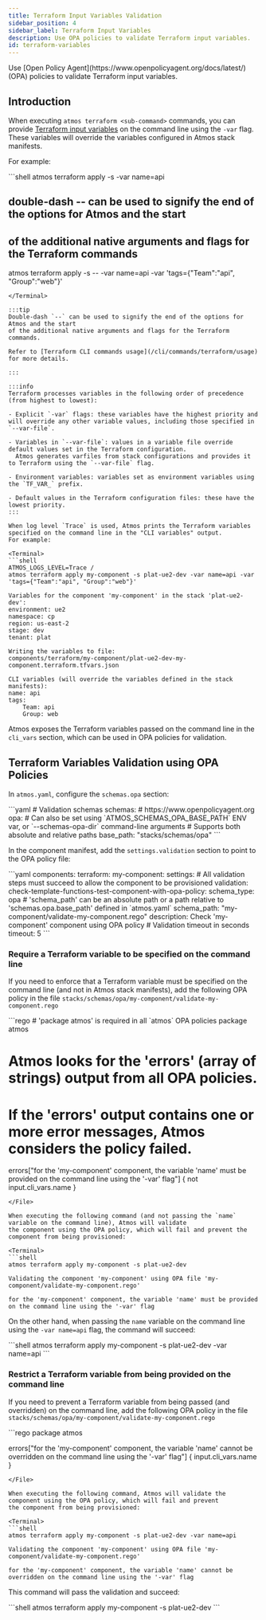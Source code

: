 ```yaml
---
title: Terraform Input Variables Validation
sidebar_position: 4
sidebar_label: Terraform Input Variables
description: Use OPA policies to validate Terraform input variables.
id: terraform-variables
---
```



<Intro>
Use [Open Policy Agent](https://www.openpolicyagent.org/docs/latest/) (OPA) policies to validate Terraform input variables.
</Intro>

## Introduction

When executing `atmos terraform <sub-command>` commands, you can provide
[Terraform input variables](https://developer.hashicorp.com/terraform/language/values/variables) on the command line
using the `-var` flag. These variables will override the variables configured in Atmos stack manifests.

For example:

<Terminal>
```shell
atmos terraform apply <component> -s <stack> -var name=api

## double-dash -- can be used to signify the end of the options for Atmos and the start
## of the additional native arguments and flags for the Terraform commands
atmos terraform apply <component> -s <stack> -- -var name=api -var 'tags={"Team":"api", "Group":"web"}'
```
</Terminal>

:::tip
Double-dash `--` can be used to signify the end of the options for Atmos and the start
of the additional native arguments and flags for the Terraform commands.

Refer to [Terraform CLI commands usage](/cli/commands/terraform/usage) for more details.

:::

:::info
Terraform processes variables in the following order of precedence (from highest to lowest):

- Explicit `-var` flags: these variables have the highest priority and will override any other variable values, including those specified in `--var-file`.

- Variables in `--var-file`: values in a variable file override default values set in the Terraform configuration.
  Atmos generates varfiles from stack configurations and provides it to Terraform using the `--var-file` flag.

- Environment variables: variables set as environment variables using the `TF_VAR_` prefix.

- Default values in the Terraform configuration files: these have the lowest priority.
:::

When log level `Trace` is used, Atmos prints the Terraform variables specified on the command line in the "CLI variables" output.
For example:

<Terminal>
```shell
ATMOS_LOGS_LEVEL=Trace /
atmos terraform apply my-component -s plat-ue2-dev -var name=api -var 'tags={"Team":"api", "Group":"web"}'

Variables for the component 'my-component' in the stack 'plat-ue2-dev':
environment: ue2
namespace: cp
region: us-east-2
stage: dev
tenant: plat

Writing the variables to file:
components/terraform/my-component/plat-ue2-dev-my-component.terraform.tfvars.json

CLI variables (will override the variables defined in the stack manifests):
name: api
tags:
    Team: api
    Group: web
```
</Terminal>

Atmos exposes the Terraform variables passed on the command line in the `cli_vars` section, which can be used in
OPA policies for validation.

## Terraform Variables Validation using OPA Policies

In `atmos.yaml`, configure the `schemas.opa` section:

<File title="atmos.yaml">
```yaml
# Validation schemas
schemas:
  # https://www.openpolicyagent.org
  opa:
    # Can also be set using `ATMOS_SCHEMAS_OPA_BASE_PATH` ENV var, or `--schemas-opa-dir` command-line arguments
    # Supports both absolute and relative paths
    base_path: "stacks/schemas/opa"
```
</File>

In the component manifest, add the `settings.validation` section to point to the OPA policy file:

<File title="stack.yaml">
```yaml
components:
  terraform:
    my-component:
      settings:
        # All validation steps must succeed to allow the component to be provisioned
        validation:
          check-template-functions-test-component-with-opa-policy:
            schema_type: opa
            # 'schema_path' can be an absolute path or a path relative to 'schemas.opa.base_path' defined in `atmos.yaml`
            schema_path: "my-component/validate-my-component.rego"
            description: Check 'my-component' component using OPA policy
            # Validation timeout in seconds
            timeout: 5
```
</File>

### Require a Terraform variable to be specified on the command line

If you need to enforce that a Terraform variable must be specified on the command line (and not in Atmos stack manifests),
add the following OPA policy in the file `stacks/schemas/opa/my-component/validate-my-component.rego`

<File title="stacks/schemas/opa/my-component/validate-my-component.rego">
```rego
# 'package atmos' is required in all `atmos` OPA policies
package atmos

# Atmos looks for the 'errors' (array of strings) output from all OPA policies.
# If the 'errors' output contains one or more error messages, Atmos considers the policy failed.

errors["for the 'my-component' component, the variable 'name' must be provided on the command line using the '-var' flag"] {
    not input.cli_vars.name
}
```
</File>

When executing the following command (and not passing the `name` variable on the command line), Atmos will validate
the component using the OPA policy, which will fail and prevent the component from being provisioned:

<Terminal>
```shell
atmos terraform apply my-component -s plat-ue2-dev

Validating the component 'my-component' using OPA file 'my-component/validate-my-component.rego'

for the 'my-component' component, the variable 'name' must be provided on the command line using the '-var' flag
```
</Terminal>

On the other hand, when passing the `name` variable on the command line using the `-var name=api` flag, the command will succeed:

<Terminal>
```shell
atmos terraform apply my-component -s plat-ue2-dev -var name=api
```
</Terminal>

### Restrict a Terraform variable from being provided on the command line

If you need to prevent a Terraform variable from being passed (and overridden) on the command line,
add the following OPA policy in the file `stacks/schemas/opa/my-component/validate-my-component.rego`

<File title="stacks/schemas/opa/my-component/validate-my-component.rego">
```rego
package atmos

errors["for the 'my-component' component, the variable 'name' cannot be overridden on the command line using the '-var' flag"] {
    input.cli_vars.name
}
```
</File>

When executing the following command, Atmos will validate the component using the OPA policy, which will fail and prevent
the component from being provisioned:

<Terminal>
```shell
atmos terraform apply my-component -s plat-ue2-dev -var name=api

Validating the component 'my-component' using OPA file 'my-component/validate-my-component.rego'

for the 'my-component' component, the variable 'name' cannot be overridden on the command line using the '-var' flag
```
</Terminal>

This command will pass the validation and succeed:

<Terminal>
```shell
atmos terraform apply my-component -s plat-ue2-dev
```
</Terminal>
